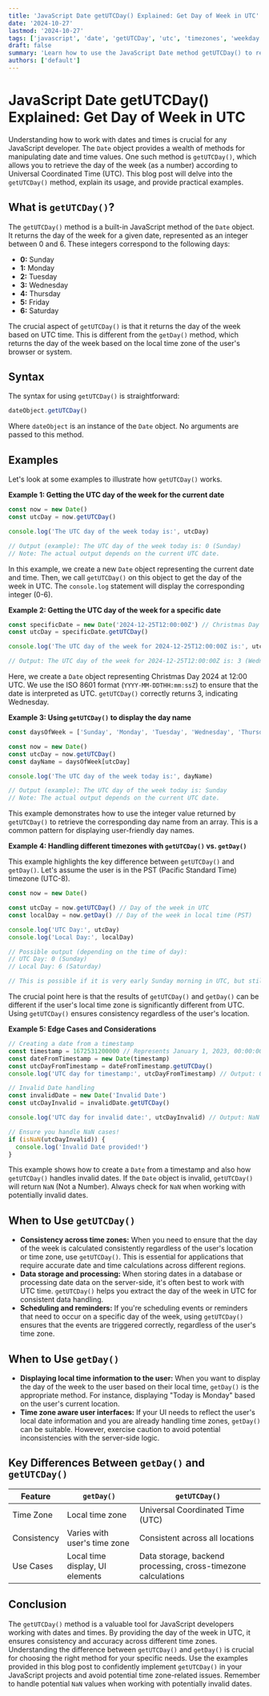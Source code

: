```yaml
---
title: 'JavaScript Date getUTCDay() Explained: Get Day of Week in UTC'
date: '2024-10-27'
lastmod: '2024-10-27'
tags: ['javascript', 'date', 'getUTCDay', 'utc', 'timezones', 'weekday']
draft: false
summary: 'Learn how to use the JavaScript Date method getUTCDay() to retrieve the day of the week (0-6) in Universal Coordinated Time (UTC).  Explore practical examples and understand the differences between getDay() and getUTCDay().'
authors: ['default']
---
```


# JavaScript Date getUTCDay() Explained: Get Day of Week in UTC

Understanding how to work with dates and times is crucial for any JavaScript developer. The `Date` object provides a wealth of methods for manipulating date and time values. One such method is `getUTCDay()`, which allows you to retrieve the day of the week (as a number) according to Universal Coordinated Time (UTC). This blog post will delve into the `getUTCDay()` method, explain its usage, and provide practical examples.

## What is `getUTCDay()`?

The `getUTCDay()` method is a built-in JavaScript method of the `Date` object. It returns the day of the week for a given date, represented as an integer between 0 and 6. These integers correspond to the following days:

- **0:** Sunday
- **1:** Monday
- **2:** Tuesday
- **3:** Wednesday
- **4:** Thursday
- **5:** Friday
- **6:** Saturday

The crucial aspect of `getUTCDay()` is that it returns the day of the week based on UTC time. This is different from the `getDay()` method, which returns the day of the week based on the local time zone of the user's browser or system.

## Syntax

The syntax for using `getUTCDay()` is straightforward:

```javascript
dateObject.getUTCDay()
```

Where `dateObject` is an instance of the `Date` object. No arguments are passed to this method.

## Examples

Let's look at some examples to illustrate how `getUTCDay()` works.

**Example 1: Getting the UTC day of the week for the current date**

```javascript
const now = new Date()
const utcDay = now.getUTCDay()

console.log('The UTC day of the week today is:', utcDay)

// Output (example): The UTC day of the week today is: 0 (Sunday)
// Note: The actual output depends on the current UTC date.
```

In this example, we create a new `Date` object representing the current date and time. Then, we call `getUTCDay()` on this object to get the day of the week in UTC. The `console.log` statement will display the corresponding integer (0-6).

**Example 2: Getting the UTC day of the week for a specific date**

```javascript
const specificDate = new Date('2024-12-25T12:00:00Z') // Christmas Day 2024 at 12:00 UTC
const utcDay = specificDate.getUTCDay()

console.log('The UTC day of the week for 2024-12-25T12:00:00Z is:', utcDay)

// Output: The UTC day of the week for 2024-12-25T12:00:00Z is: 3 (Wednesday)
```

Here, we create a `Date` object representing Christmas Day 2024 at 12:00 UTC. We use the ISO 8601 format (`YYYY-MM-DDTHH:mm:ssZ`) to ensure that the date is interpreted as UTC. `getUTCDay()` correctly returns 3, indicating Wednesday.

**Example 3: Using `getUTCDay()` to display the day name**

```javascript
const daysOfWeek = ['Sunday', 'Monday', 'Tuesday', 'Wednesday', 'Thursday', 'Friday', 'Saturday']

const now = new Date()
const utcDay = now.getUTCDay()
const dayName = daysOfWeek[utcDay]

console.log('The UTC day of the week today is:', dayName)

// Output (example): The UTC day of the week today is: Sunday
// Note: The actual output depends on the current UTC date.
```

This example demonstrates how to use the integer value returned by `getUTCDay()` to retrieve the corresponding day name from an array. This is a common pattern for displaying user-friendly day names.

**Example 4: Handling different timezones with `getUTCDay()` vs. `getDay()`**

This example highlights the key difference between `getUTCDay()` and `getDay()`. Let's assume the user is in the PST (Pacific Standard Time) timezone (UTC-8).

```javascript
const now = new Date()

const utcDay = now.getUTCDay() // Day of the week in UTC
const localDay = now.getDay() // Day of the week in local time (PST)

console.log('UTC Day:', utcDay)
console.log('Local Day:', localDay)

// Possible output (depending on the time of day):
// UTC Day: 0 (Sunday)
// Local Day: 6 (Saturday)

// This is possible if it is very early Sunday morning in UTC, but still Saturday evening in PST.
```

The crucial point here is that the results of `getUTCDay()` and `getDay()` can be different if the user's local time zone is significantly different from UTC. Using `getUTCDay()` ensures consistency regardless of the user's location.

**Example 5: Edge Cases and Considerations**

```javascript
// Creating a date from a timestamp
const timestamp = 1672531200000 // Represents January 1, 2023, 00:00:00 UTC
const dateFromTimestamp = new Date(timestamp)
const utcDayFromTimestamp = dateFromTimestamp.getUTCDay()
console.log('UTC day for timestamp:', utcDayFromTimestamp) // Output: 0 (Sunday)

// Invalid Date handling
const invalidDate = new Date('Invalid Date')
const utcDayInvalid = invalidDate.getUTCDay()

console.log('UTC day for invalid date:', utcDayInvalid) // Output: NaN (Not a Number)

// Ensure you handle NaN cases!
if (isNaN(utcDayInvalid)) {
  console.log('Invalid Date provided!')
}
```

This example shows how to create a `Date` from a timestamp and also how `getUTCDay()` handles invalid dates. If the `Date` object is invalid, `getUTCDay()` will return `NaN` (Not a Number). Always check for `NaN` when working with potentially invalid dates.

## When to Use `getUTCDay()`

- **Consistency across time zones:** When you need to ensure that the day of the week is calculated consistently regardless of the user's location or time zone, use `getUTCDay()`. This is essential for applications that require accurate date and time calculations across different regions.
- **Data storage and processing:** When storing dates in a database or processing date data on the server-side, it's often best to work with UTC time. `getUTCDay()` helps you extract the day of the week in UTC for consistent data handling.
- **Scheduling and reminders:** If you're scheduling events or reminders that need to occur on a specific day of the week, using `getUTCDay()` ensures that the events are triggered correctly, regardless of the user's time zone.

## When to Use `getDay()`

- **Displaying local time information to the user:** When you want to display the day of the week to the user based on their local time, `getDay()` is the appropriate method. For instance, displaying "Today is Monday" based on the user's current location.
- **Time zone aware user interfaces:** If your UI needs to reflect the user's local date information and you are already handling time zones, `getDay()` can be suitable. However, exercise caution to avoid potential inconsistencies with the server-side logic.

## Key Differences Between `getDay()` and `getUTCDay()`

| Feature     | `getDay()`                      | `getUTCDay()`                                                 |
| ----------- | ------------------------------- | ------------------------------------------------------------- |
| Time Zone   | Local time zone                 | Universal Coordinated Time (UTC)                              |
| Consistency | Varies with user's time zone    | Consistent across all locations                               |
| Use Cases   | Local time display, UI elements | Data storage, backend processing, cross-timezone calculations |

## Conclusion

The `getUTCDay()` method is a valuable tool for JavaScript developers working with dates and times. By providing the day of the week in UTC, it ensures consistency and accuracy across different time zones. Understanding the difference between `getUTCDay()` and `getDay()` is crucial for choosing the right method for your specific needs. Use the examples provided in this blog post to confidently implement `getUTCDay()` in your JavaScript projects and avoid potential time zone-related issues. Remember to handle potential `NaN` values when working with potentially invalid dates.
